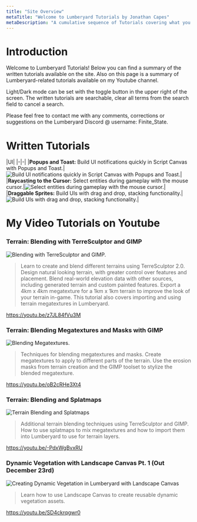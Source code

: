 ```yaml
---
title: "Site Overview"
metaTitle: "Welcome to Lumberyard Tutorials by Jonathan Capes"
metaDescription: "A cumulative sequence of Tutorials covering what you need to know to create games with Script Canvas"
---
```


# Introduction

Welcome to Lumberyard Tutorials! Below you can find a summary of the written tutorials available on the site. Also on this page is a summary of Lumberyard-related tutorials available on my Youtube channel.

Light/Dark mode can be set with the toggle button in the upper right of the screen. The written tutorials are searchable, clear all terms from the search field to cancel a search.

Please feel free to contact me with any comments, corrections or suggestions on the Lumberyard Discord @ username: Finite_State.

# Written Tutorials

|UI|
|-|-|
|**Popups and Toast:** Build UI notifications quickly in Script Canvas with Popups and Toast.|![Build UI notifications quickly in Script Canvas with Popups and Toast.](/images/popup_thumb.png "Build UI notifications quickly in Script Canvas with Popups and Toast.")|
|**Raycasting to the Cursor:** Select entities during gameplay with the mouse cursor.|![Select entities during gameplay with the mouse cursor.](/images/raycast_thumb.png "Select entities during gameplay with the mouse cursor.")|
|**Draggable Sprites:** Build UIs with drag and drop, stacking functionality.|![Build UIs with drag and drop, stacking functionality.](/images/draggables_thumb.png "Build UIs with drag and drop, stacking functionality.")|

# My Video Tutorials on Youtube

### Terrain: Blending with TerreSculptor and GIMP

![Blending with TerreSculptor and GIMP.](/images/terrain_blending_thumb.png "Blending with TerreSculptor and GIMP.")
> Learn to create and blend different terrains using TerreSculptor 2.0.  Design natural looking terrain, with greater control over features and placement. Blend real-world elevation data with other sources, including generated terrain and custom painted features.   Export a 4km x 4km megatexture for a 1km x 1km terrain to improve the look of your terrain in-game.  This tutorial also covers importing and using terrain megatextures in Lumberyard.

https://youtu.be/z7JL84fVu3M

### Terrain: Blending Megatextures and Masks with GIMP

![Blending Megatextures.](/images/megatexture_blending_thumb.png "Blending Megatextures.")
> Techniques for blending megatextures and masks.  Create megatextures to apply to different parts of the terrain.  Use the erosion masks from terrain creation and the GIMP toolset to stylize the blended megatexture.

https://youtu.be/oB2cRHe3Xt4

### Terrain: Blending and Splatmaps

![Terrain Blending and Splatmaps](/images/splatmaps_thumb.png "Terrain Blending and Splatmaps/")
> Additional terrain blending techniques using TerreSculptor and GIMP.  How to use splatmaps to mix megatextures and how to import them into Lumberyard to use for terrain layers.

https://youtu.be/-PdxWgBvxRU

### Dynamic Vegetation with Landscape Canvas Pt. 1 (Out December 23rd)

![Creating Dynamic Vegetation in Lumberyard with Landscape Canvas](/images/LC_thumb.png "Creating Dynamic Vegetation in Lumberyard with Landscape Canvas/")
> Learn how to use Landscape Canvas to create reusable dynamic vegetation assets.

https://youtu.be/SD4ckrqgwr0
